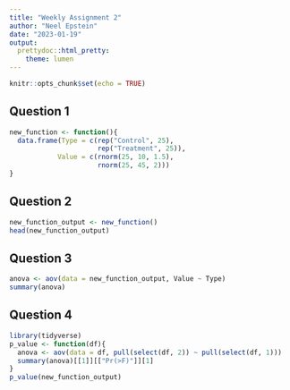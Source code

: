 ```yaml
---
title: "Weekly Assignment 2"
author: "Neel Epstein"
date: "2023-01-19"
output:
  prettydoc::html_pretty:
    theme: lumen
---
```


```r
knitr::opts_chunk$set(echo = TRUE)
```

## Question 1  
```r
new_function <- function(){
  data.frame(Type = c(rep("Control", 25),
                      rep("Treatment", 25)), 
            Value = c(rnorm(25, 10, 1.5),
                      rnorm(25, 45, 2)))
}
```

## Question 2  
```r
new_function_output <- new_function()
head(new_function_output)
```

## Question 3  
```r
anova <- aov(data = new_function_output, Value ~ Type)
summary(anova)
```

## Question 4  
```r
library(tidyverse)
p_value <- function(df){
  anova <- aov(data = df, pull(select(df, 2)) ~ pull(select(df, 1)))
  summary(anova)[[1]][["Pr(>F)"]][1]
}
p_value(new_function_output)
```
